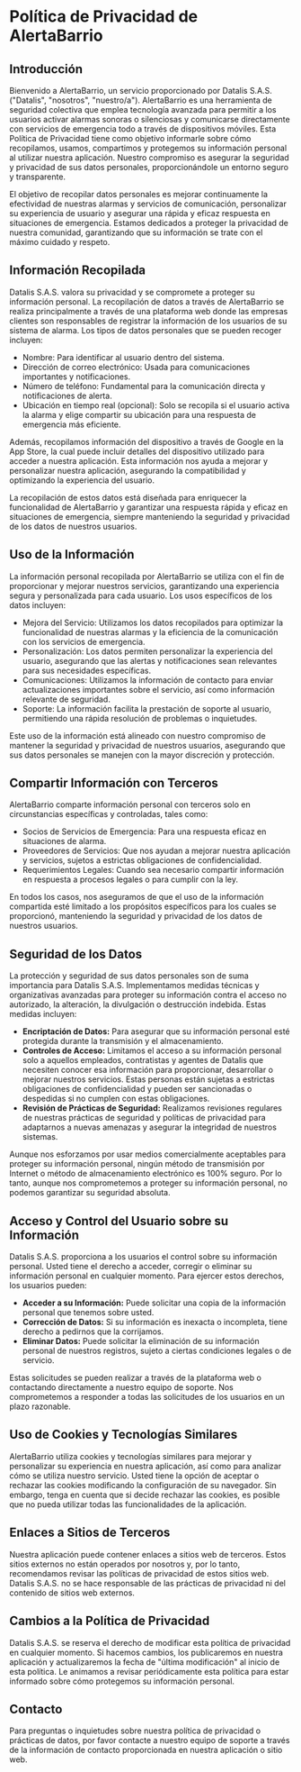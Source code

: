 # Política de Privacidad de AlertaBarrio

## Introducción

Bienvenido a AlertaBarrio, un servicio proporcionado por Datalis S.A.S. ("Datalis", "nosotros", "nuestro/a"). AlertaBarrio es una herramienta de seguridad colectiva que emplea tecnología avanzada para permitir a los usuarios activar alarmas sonoras o silenciosas y comunicarse directamente con servicios de emergencia todo a través de dispositivos móviles. Esta Política de Privacidad tiene como objetivo informarle sobre cómo recopilamos, usamos, compartimos y protegemos su información personal al utilizar nuestra aplicación. Nuestro compromiso es asegurar la seguridad y privacidad de sus datos personales, proporcionándole un entorno seguro y transparente.

El objetivo de recopilar datos personales es mejorar continuamente la efectividad de nuestras alarmas y servicios de comunicación, personalizar su experiencia de usuario y asegurar una rápida y eficaz respuesta en situaciones de emergencia. Estamos dedicados a proteger la privacidad de nuestra comunidad, garantizando que su información se trate con el máximo cuidado y respeto.

## Información Recopilada

Datalis S.A.S. valora su privacidad y se compromete a proteger su información personal. La recopilación de datos a través de AlertaBarrio se realiza principalmente a través de una plataforma web donde las empresas clientes son responsables de registrar la información de los usuarios de su sistema de alarma. Los tipos de datos personales que se pueden recoger incluyen:

- Nombre: Para identificar al usuario dentro del sistema.
- Dirección de correo electrónico: Usada para comunicaciones importantes y notificaciones.
- Número de teléfono: Fundamental para la comunicación directa y notificaciones de alerta.
- Ubicación en tiempo real (opcional): Solo se recopila si el usuario activa la alarma y elige compartir su ubicación para una respuesta de emergencia más eficiente.

Además, recopilamos información del dispositivo a través de Google en la App Store, la cual puede incluir detalles del dispositivo utilizado para acceder a nuestra aplicación. Esta información nos ayuda a mejorar y personalizar nuestra aplicación, asegurando la compatibilidad y optimizando la experiencia del usuario.

La recopilación de estos datos está diseñada para enriquecer la funcionalidad de AlertaBarrio y garantizar una respuesta rápida y eficaz en situaciones de emergencia, siempre manteniendo la seguridad y privacidad de los datos de nuestros usuarios.

## Uso de la Información

La información personal recopilada por AlertaBarrio se utiliza con el fin de proporcionar y mejorar nuestros servicios, garantizando una experiencia segura y personalizada para cada usuario. Los usos específicos de los datos incluyen:

- Mejora del Servicio: Utilizamos los datos recopilados para optimizar la funcionalidad de nuestras alarmas y la eficiencia de la comunicación con los servicios de emergencia.
- Personalización: Los datos permiten personalizar la experiencia del usuario, asegurando que las alertas y notificaciones sean relevantes para sus necesidades específicas.
- Comunicaciones: Utilizamos la información de contacto para enviar actualizaciones importantes sobre el servicio, así como información relevante de seguridad.
- Soporte: La información facilita la prestación de soporte al usuario, permitiendo una rápida resolución de problemas o inquietudes.

Este uso de la información está alineado con nuestro compromiso de mantener la seguridad y privacidad de nuestros usuarios, asegurando que sus datos personales se manejen con la mayor discreción y protección.

## Compartir Información con Terceros

AlertaBarrio comparte información personal con terceros solo en circunstancias específicas y controladas, tales como:

- Socios de Servicios de Emergencia: Para una respuesta eficaz en situaciones de alarma.
- Proveedores de Servicios: Que nos ayudan a mejorar nuestra aplicación y servicios, sujetos a estrictas obligaciones de confidencialidad.
- Requerimientos Legales: Cuando sea necesario compartir información en respuesta a procesos legales o para cumplir con la ley.

En todos los casos, nos aseguramos de que el uso de la información compartida esté limitado a los propósitos específicos para los cuales se proporcionó, manteniendo la seguridad y privacidad de los datos de nuestros usuarios.

## Seguridad de los Datos

La protección y seguridad de sus datos personales son de suma importancia para Datalis S.A.S. Implementamos medidas técnicas y organizativas avanzadas para proteger su información contra el acceso no autorizado, la alteración, la divulgación o destrucción indebida. Estas medidas incluyen:

- **Encriptación de Datos:** Para asegurar que su información personal esté protegida durante la transmisión y el almacenamiento.
- **Controles de Acceso:** Limitamos el acceso a su información personal solo a aquellos empleados, contratistas y agentes de Datalis que necesiten conocer esa información para proporcionar, desarrollar o mejorar nuestros servicios. Estas personas están sujetas a estrictas obligaciones de confidencialidad y pueden ser sancionadas o despedidas si no cumplen con estas obligaciones.
- **Revisión de Prácticas de Seguridad:** Realizamos revisiones regulares de nuestras prácticas de seguridad y políticas de privacidad para adaptarnos a nuevas amenazas y asegurar la integridad de nuestros sistemas.

Aunque nos esforzamos por usar medios comercialmente aceptables para proteger su información personal, ningún método de transmisión por Internet o método de almacenamiento electrónico es 100% seguro. Por lo tanto, aunque nos comprometemos a proteger su información personal, no podemos garantizar su seguridad absoluta.

## Acceso y Control del Usuario sobre su Información

Datalis S.A.S. proporciona a los usuarios el control sobre su información personal. Usted tiene el derecho a acceder, corregir o eliminar su información personal en cualquier momento. Para ejercer estos derechos, los usuarios pueden:

- **Acceder a su Información:** Puede solicitar una copia de la información personal que tenemos sobre usted.
- **Corrección de Datos:** Si su información es inexacta o incompleta, tiene derecho a pedirnos que la corrijamos.
- **Eliminar Datos:** Puede solicitar la eliminación de su información personal de nuestros registros, sujeto a ciertas condiciones legales o de servicio.

Estas solicitudes se pueden realizar a través de la plataforma web o contactando directamente a nuestro equipo de soporte. Nos comprometemos a responder a todas las solicitudes de los usuarios en un plazo razonable.

## Uso de Cookies y Tecnologías Similares

AlertaBarrio utiliza cookies y tecnologías similares para mejorar y personalizar su experiencia en nuestra aplicación, así como para analizar cómo se utiliza nuestro servicio. Usted tiene la opción de aceptar o rechazar las cookies modificando la configuración de su navegador. Sin embargo, tenga en cuenta que si decide rechazar las cookies, es posible que no pueda utilizar todas las funcionalidades de la aplicación.

## Enlaces a Sitios de Terceros

Nuestra aplicación puede contener enlaces a sitios web de terceros. Estos sitios externos no están operados por nosotros y, por lo tanto, recomendamos revisar las políticas de privacidad de estos sitios web. Datalis S.A.S. no se hace responsable de las prácticas de privacidad ni del contenido de sitios web externos.

## Cambios a la Política de Privacidad

Datalis S.A.S. se reserva el derecho de modificar esta política de privacidad en cualquier momento. Si hacemos cambios, los publicaremos en nuestra aplicación y actualizaremos la fecha de "última modificación" al inicio de esta política. Le animamos a revisar periódicamente esta política para estar informado sobre cómo protegemos su información personal.

## Contacto

Para preguntas o inquietudes sobre nuestra política de privacidad o prácticas de datos, por favor contacte a nuestro equipo de soporte a través de la información de contacto proporcionada en nuestra aplicación o sitio web.
